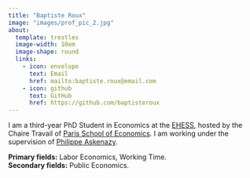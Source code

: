 ```yaml
---
title: "Baptiste Roux"
image: "images/prof_pic_2.jpg"
about:
  template: trestles
  image-width: 10em
  image-shape: round
  links:
    - icon: envelope
      text: Email
      href: mailto:baptiste.roux@email.com
    - icon: github
      text: GitHub
      href: https://github.com/baptisteroux
---
```


I am a third-year PhD Student in Economics at the [EHESS](https://www.ehess.fr/fr/), hosted by the Chaire Travail of [Paris School of Economics](https://www.parisschoolofeconomics.eu/fr/). I am working under the supervision of [Philippe Askenazy](http://www.jourdan.ens.fr/~askenazy/).

**Primary fields:** Labor Economics, Working Time.  
**Secondary fields:** Public Economics.
